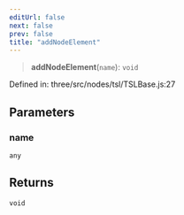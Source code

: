 ```yaml
---
editUrl: false
next: false
prev: false
title: "addNodeElement"
---
```


> **addNodeElement**(`name`): `void`

Defined in: three/src/nodes/tsl/TSLBase.js:27

## Parameters

### name

`any`

## Returns

`void`
